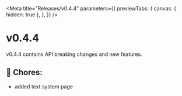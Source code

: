 
<Meta
  title="Releases/v0.4.4"
  parameters={{
    previewTabs: {
      canvas: { hidden: true },
    },
  }}
/>

# v0.4.4

v0.4.4 contains API breaking changes and new features.

## 🧹 Chores:

- added text system page
